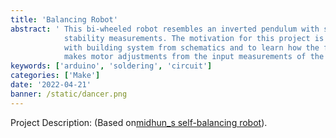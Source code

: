 ```yaml
---
title: 'Balancing Robot'
abstract: ' This bi-wheeled robot resembles an inverted pendulum with self correcting
            stability measurements. The motivation for this project is to get experience 
            with building system from schematics and to learn how the feedback loop model 
            makes motor adjustments from the input measurements of the accelerator-gyroscope module.'
keywords: ['arduino', 'soldering', 'circuit']
categories: ['Make']
date: '2022-04-21'
banner: /static/dancer.png
---
```

Project Description: (Based on[midhun_s self-balancing robot](https://www.instructables.com/Arduino-Self-Balancing-Robot-1/)).